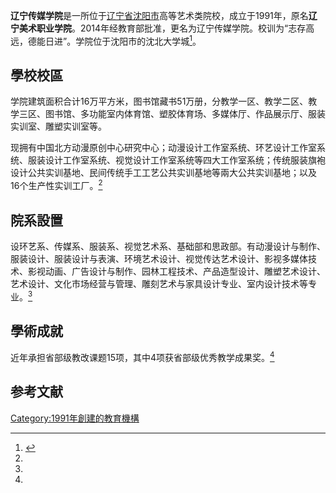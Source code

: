 {{primarysources|time=2014-02-25T05:20:09+00:00}}
{{Infobox university
| name = 辽宁传媒学院
| EnglishName = {{lang|en|Liaoning Communication University}}
| image = 
| caption = 
| motto = 
| established = 
| closed = 
| re-established = 
| anniversary = 
| type = 民办普通高等学校<ref>{{cite web|url=http://www.lnen.cn/secpage.htm?actionType=viewjsp&id=19130|title=辽宁美术职业学院与沈师大美院开展院校共建|publisher=辽宁省教育厅|date=2013-06-06|accessdate=2014-02-25|deadurl=yes|archiveurl=https://web.archive.org/web/20140303090135/http://www.lnen.cn/secpage.htm?actionType=viewjsp&id=19130|archivedate=2014-03-03}}</ref>
| president = 姜立
| dean = 
| secretary = 温景文
| faculty = 
| staff = 
| students = 8000多名<ref name="About">{{cite web| url= http://www.fzcollege.org/xueyuangaikuang/jianjie.html |title = 辽美简介 | work = 辽宁美术职业学院网站 | accessdate= 2014-02-23}}</ref>
| location = {{PRC}}[[辽宁省|辽宁省]][[沈阳市|沈阳市]][[沈北大学城|沈北大学城]]
| campus = 
| area = 建筑面积16万平方米<ref name="About"/>
| former_names = 辽宁美术职业学院
| colors = 
| affiliations = 
| zip = 
| telephone = 
| website = http://www.lncu.cn/
| logo = 
| footnotes = 
}}

'''辽宁传媒学院'''是一所位于[[辽宁省|辽宁省]][[沈阳市|沈阳市]]高等艺术类院校，成立于1991年，原名'''辽宁美术职业学院'''。2014年经教育部批准，更名为辽宁传媒学院。校训为“志存高远，德能日进”。学院位于沈阳市的沈北大学城<ref>{{cite web | url=http://www.lncu.cn/xueyuangaikuang/jianjie.html | 学院简介 | accessdate=2017-06-01}}</ref>。

==學校校區==

学院建筑面积合计16万平方米，图书馆藏书51万册，分教学一区、教学二区、教学三区、图书馆、多功能室内体育馆、塑胶体育场、多媒体厅、作品展示厅、服装实训室、雕塑实训室等。

现拥有中国北方动漫原创中心研究中心；动漫设计工作室系统、环艺设计工作室系统、服装设计工作室系统、视觉设计工作室系统等四大工作室系统；传统服装旗袍设计公共实训基地、民间传统手工工艺公共实训基地等兩大公共实训基地；以及16个生产性实训工厂。<ref name="About"/>

==院系設置==
设环艺系、传媒系、服装系、视觉艺术系、基础部和思政部。有动漫设计与制作、服装设计、服装设计与表演、环境艺术设计、视觉传达艺术设计、影视多媒体技术、影视动画、广告设计与制作、园林工程技术、产品造型设计、雕塑艺术设计、艺术设计、文化市场经营与管理、雕刻艺术与家具设计专业、室内设计技术等专业。<ref name="About"/>

==學術成就==
近年承担省部级教改课题15项，其中4项获省部级优秀教学成果奖。<ref name="About"/>

==参考文献==
{{reflist}}

{{辽宁高等院校}}
{{民办大学}}
{{中国艺术院校}}

[[Category:1991年創建的教育機構|Category:1991年創建的教育機構]]